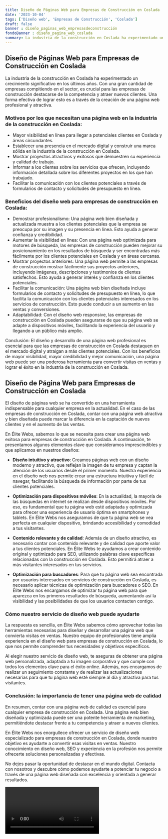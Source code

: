 ```yaml
---
title: Diseño de Páginas Web para Empresas de Construcción en Coslada
date: '2023-10-04'
tags: ['Diseño web', 'Empresas de Construcción', 'Coslada']
draft: false
banner : diseño_paginas_web_empresasdeconstrucción
fondoBanner : diseño_pagina_web_coslada
summary: La industria de la construcción en Coslada ha experimentado un crecimiento significativo en los últimos años. Con una gran cantidad de empresas compitiendo en el sector, es crucial para las empresas de construcción destacarse de la competencia y atraer nuevos clientes. Una forma efectiva de lograr esto es a través de la creación de una página web profesional y atractiva.
---
```


## Diseño de Páginas Web para Empresas de Construcción en Coslada

La industria de la construcción en Coslada ha experimentado un crecimiento significativo en los últimos años. Con una gran cantidad de empresas compitiendo en el sector, es crucial para las empresas de construcción destacarse de la competencia y atraer nuevos clientes. Una forma efectiva de lograr esto es a través de la creación de una página web profesional y atractiva.

### Motivos por los que necesitan una página web en la industria de la construcción en Coslada:

- Mayor visibilidad en línea para llegar a potenciales clientes en Coslada y áreas circundantes.
- Establecer una presencia en el mercado digital y construir una marca sólida en la industria de la construcción en Coslada.
- Mostrar proyectos atractivos y exitosos que demuestren su experiencia y calidad de trabajo.
- Informar a los clientes sobre los servicios que ofrecen, incluyendo información detallada sobre los diferentes proyectos en los que han trabajado.
- Facilitar la comunicación con los clientes potenciales a través de formularios de contacto y solicitudes de presupuesto en línea.

### Beneficios del diseño web para empresas de construcción en Coslada:

- Demostrar profesionalismo: Una página web bien diseñada y actualizada muestra a los clientes potenciales que la empresa se preocupa por su imagen y su presencia en línea. Esto ayuda a generar confianza y credibilidad.
- Aumentar la visibilidad en línea: Con una página web optimizada para motores de búsqueda, las empresas de construcción pueden mejorar su posicionamiento en los resultados de búsqueda y ser encontradas más fácilmente por los clientes potenciales en Coslada y en áreas cercanas.
- Mostrar proyectos anteriores: Una página web permite a las empresas de construcción mostrar fácilmente sus proyectos anteriores, incluyendo imágenes, descripciones y testimonios de clientes satisfechos. Esto ayuda a generar interés y confianza en los clientes potenciales.
- Facilitar la comunicación: Una página web bien diseñada incluye formularios de contacto y solicitudes de presupuesto en línea, lo que facilita la comunicación con los clientes potenciales interesados en los servicios de construcción. Esto puede conducir a un aumento en las ventas y conversiones.
- Adaptabilidad: Con el diseño web responsive, las empresas de construcción en Coslada pueden asegurarse de que su página web se adapte a dispositivos móviles, facilitando la experiencia del usuario y llegando a un público más amplio.

Conclusión:
El diseño y desarrollo de una página web profesional es esencial para que las empresas de construcción en Coslada destaquen en el mercado digital y atraigan a más clientes potenciales. Con los beneficios de mayor visibilidad, mayor credibilidad y mejor comunicación, una página web puede ser una poderosa herramienta para convertir visitas en ventas y lograr el éxito en la industria de la construcción en Coslada.

<GifSeo />

<Cta />

## **Diseño de Página Web para Empresas de Construcción en Coslada**

El diseño de páginas web se ha convertido en una herramienta indispensable para cualquier empresa en la actualidad. En el caso de las empresas de construcción en Coslada, contar con una página web atractiva y bien diseñada puede marcar la diferencia en la captación de nuevos clientes y en el aumento de las ventas.

En Élite Webs, sabemos lo que se necesita para crear una página web exitosa para empresas de construcción en Coslada. A continuación, te presentamos algunos elementos clave que consideramos imprescindibles y que aplicamos en nuestros diseños:

- **Diseño intuitivo y atractivo**: Creamos páginas web con un diseño moderno y atractivo, que reflejan la imagen de tu empresa y captan la atención de los usuarios desde el primer momento. Nuestra experiencia en el diseño web nos permite crear una estructura intuitiva y fácil de navegar, facilitando la búsqueda de información por parte de tus clientes potenciales.

- **Optimización para dispositivos móviles**: En la actualidad, la mayoría de las búsquedas en internet se realizan desde dispositivos móviles. Por eso, es fundamental que tu página web esté adaptada y optimizada para ofrecer una experiencia de usuario óptima en smartphones y tablets. En Élite Webs nos aseguramos de que tu página web se vea perfecta en cualquier dispositivo, brindando accesibilidad y comodidad a tus visitantes.

- **Contenido relevante y de calidad**: Además de un diseño atractivo, es necesario contar con contenido relevante y de calidad que aporte valor a tus clientes potenciales. En Élite Webs te ayudamos a crear contenido original y optimizado para SEO, utilizando palabras clave específicas relacionadas con la construcción en Coslada. Esto permitirá atraer a más visitantes interesados en tus servicios.

- **Optimización para buscadores**: Para que tu página web sea encontrada por usuarios interesados en servicios de construcción en Coslada, es necesario aplicar técnicas de optimización para buscadores o SEO. En Élite Webs nos encargamos de optimizar tu página web para que aparezca en los primeros resultados de búsqueda, aumentando así la visibilidad y las posibilidades de que los usuarios contacten contigo.

### **Cómo nuestro servicio de diseño web puede ayudarte**

La respuesta es sencilla, en Élite Webs sabemos cómo aprovechar todas las herramientas necesarias para diseñar y desarrollar una página web que convierta visitas en ventas. Nuestro equipo de profesionales tiene amplia experiencia en el diseño web para empresas de construcción en Coslada, lo que nos permite comprender tus necesidades y objetivos específicos.

Al elegir nuestro servicio de diseño web, te aseguras de obtener una página web personalizada, adaptada a tu imagen corporativa y que cumple con todos los elementos clave para el éxito online. Además, nos encargamos de realizar un seguimiento constante y de realizar las actualizaciones necesarias para que tu página web esté siempre al día y atractiva para tus visitantes.

### **Conclusión: la importancia de tener una página web de calidad**

En resumen, contar con una página web de calidad es esencial para cualquier empresa de construcción en Coslada. Una página web bien diseñada y optimizada puede ser una potente herramienta de marketing, permitiéndote destacar frente a tu competencia y atraer a nuevos clientes.

En Élite Webs nos enorgullece ofrecer un servicio de diseño web especializado para empresas de construcción en Coslada, donde nuestro objetivo es ayudarte a convertir esas visitas en ventas. Nuestro conocimiento en diseño web, SEO y experiencia en la profesión nos permite ofrecerte soluciones personalizadas y efectivas.

No dejes pasar la oportunidad de destacar en el mundo digital. Contacta con nosotros y descubre cómo podemos ayudarte a potenciar tu negocio a través de una página web diseñada con excelencia y orientada a generar resultados.

<Video />

<CtaBot job='Empresas de Construcción' city='Coslada'/>

<Gmaps query='Coslada+españa+maps' />